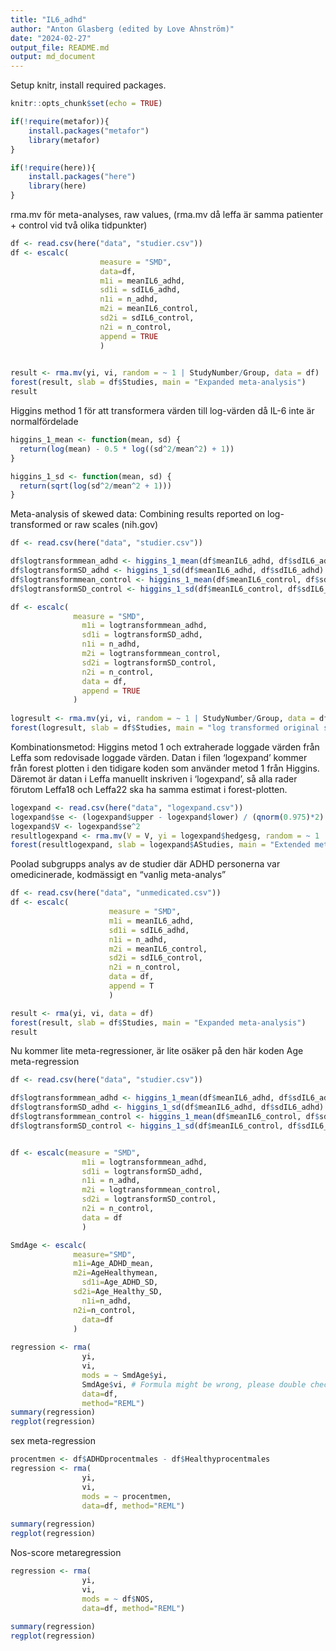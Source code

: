 ```yaml
---
title: "IL6_adhd"
author: "Anton Glasberg (edited by Love Ahnström)"
date: "2024-02-27"
output_file: README.md
output: md_document
---
```


Setup knitr, install required packages. 

```r

knitr::opts_chunk$set(echo = TRUE)

if(!require(metafor)){
    install.packages("metafor")
    library(metafor)
}

if(!require(here)){
    install.packages("here")
    library(here)
}


```

rma.mv för meta-analyses, raw values, (rma.mv då leffa är samma patienter + control vid två olika tidpunkter)

```r
df <- read.csv(here("data", "studier.csv"))
df <- escalc(
                    measure = "SMD",
                    data=df,
                  	m1i = meanIL6_adhd,
                  	sd1i = sdIL6_adhd,
                  	n1i = n_adhd,
                  	m2i = meanIL6_control,
                  	sd2i = sdIL6_control,
                  	n2i = n_control,
                    append = TRUE
                    )

 
result <- rma.mv(yi, vi, random = ~ 1 | StudyNumber/Group, data = df)
forest(result, slab = df$Studies, main = "Expanded meta-analysis")
result

```

Higgins method 1  för att transformera värden till log-värden då IL-6 inte är normalfördelade

```r

higgins_1_mean <- function(mean, sd) {
  return(log(mean) - 0.5 * log((sd^2/mean^2) + 1))
}

higgins_1_sd <- function(mean, sd) {
  return(sqrt(log(sd^2/mean^2 + 1)))
}

```


Meta-analysis of skewed data: Combining results reported on log-transformed or raw scales (nih.gov)

```r

df <- read.csv(here("data", "studier.csv"))

df$logtransformmean_adhd <- higgins_1_mean(df$meanIL6_adhd, df$sdIL6_adhd)
df$logtransformSD_adhd <- higgins_1_sd(df$meanIL6_adhd, df$sdIL6_adhd)
df$logtransformmean_control <- higgins_1_mean(df$meanIL6_control, df$sdIL6_control)
df$logtransformSD_control <- higgins_1_sd(df$meanIL6_control, df$sdIL6_control)

df <- escalc(
              measure = "SMD",
             	m1i = logtransformmean_adhd,
             	sd1i = logtransformSD_adhd,
             	n1i = n_adhd,
             	m2i = logtransformmean_control,
             	sd2i = logtransformSD_control,
             	n2i = n_control,
             	data = df,
             	append = TRUE
              )
 
logresult <- rma.mv(yi, vi, random = ~ 1 | StudyNumber/Group, data = df)
forest(logresult, slab = df$Studies, main = "log transformed original studies")

```

Kombinationsmetod: Higgins metod 1 och extraherade loggade värden från Leffa som redovisade loggade värden. Datan i filen 'logexpand' kommer från forest plotten i den tidigare koden som använder metod 1 från Higgins. Däremot är datan i Leffa manuellt inskriven i 'logexpand', så alla rader förutom Leffa18 och Leffa22 ska ha samma estimat i forest-plotten.

```r

logexpand <- read.csv(here("data", "logexpand.csv"))
logexpand$se <- (logexpand$upper - logexpand$lower) / (qnorm(0.975)*2) # CI --> SE
logexpand$V <- logexpand$se^2
resultlogexpand <- rma.mv(V = V, yi = logexpand$hedgesg, random = ~ 1 | StudyNumber/Group, data = logexpand)
forest(resultlogexpand, slab = logexpand$AStudies, main = "Extended meta-analysis: Log transformation using Higgins except Leffa")

```


Poolad subgrupps analys av de studier där ADHD personerna var omedicinerade, kodmässigt en  “vanlig meta-analys”

```r
df <- read.csv(here("data", "unmedicated.csv"))
df <- escalc(
                      measure = "SMD", 
                      m1i = meanIL6_adhd, 
                      sd1i = sdIL6_adhd, 
                      n1i = n_adhd, 
                      m2i = meanIL6_control, 
                      sd2i = sdIL6_control, 
                      n2i = n_control,
                      data = df,
                      append = T
                      )

result <- rma(yi, vi, data = df)
forest(result, slab = df$Studies, main = "Expanded meta-analysis")
result

```

Nu kommer lite meta-regressioner, är lite osäker på den här koden
Age meta-regression

```r
df <- read.csv(here("data", "studier.csv"))

df$logtransformmean_adhd <- higgins_1_mean(df$meanIL6_adhd, df$sdIL6_adhd)
df$logtransformSD_adhd <- higgins_1_sd(df$meanIL6_adhd, df$sdIL6_adhd)
df$logtransformmean_control <- higgins_1_mean(df$meanIL6_control, df$sdIL6_control)
df$logtransformSD_control <- higgins_1_sd(df$meanIL6_control, df$sdIL6_control)


df <- escalc(measure = "SMD",
             	m1i = logtransformmean_adhd,
             	sd1i = logtransformSD_adhd,
             	n1i = n_adhd,
             	m2i = logtransformmean_control,
             	sd2i = logtransformSD_control,
             	n2i = n_control,
             	data = df
             	)

SmdAge <- escalc(
              measure="SMD", 
              m1i=Age_ADHD_mean, 
              m2i=AgeHealthymean,
             	sd1i=Age_ADHD_SD, 
              sd2i=Age_Healthy_SD,
             	n1i=n_adhd, 
              n2i=n_control,
             	data=df
              )
 
regression <- rma(
                yi, 
                vi,
              	mods = ~ SmdAge$yi, 
                SmdAge$vi, # Formula might be wrong, please double check. This argument does nothing.
              	data=df,
              	method="REML")
summary(regression)
regplot(regression)
```

sex meta-regression

```r

procentmen <- df$ADHDprocentmales - df$Healthyprocentmales
regression <- rma(
                yi, 
                vi,
              	mods = ~ procentmen,
              	data=df, method="REML")
 
summary(regression)
regplot(regression)


```

Nos-score metaregression

```r
 
regression <- rma(
                yi, 
                vi,
              	mods = ~ df$NOS,
              	data=df, method="REML")
 
summary(regression)
regplot(regression)

```

